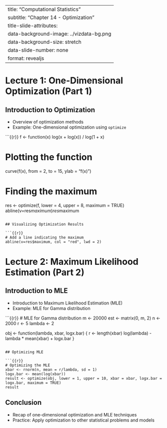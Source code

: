 
---
title: "Computational Statistics"
subtitle: "Chapter 14 - Optimization"
title-slide-attributes:
  data-background-image: ../vizdata-bg.png
  data-background-size: stretch
  data-slide-number: none
format: revealjs
---

# Lecture 1: One-Dimensional Optimization (Part 1)

## Introduction to Optimization

- Overview of optimization methods
- Example: One-dimensional optimization using `optimize`

```{{r}}
f <- function(x) log(x + log(x)) / log(1 + x)

# Plotting the function
curve(f(x), from = 2, to = 15, ylab = "f(x)")

# Finding the maximum
res <- optimize(f, lower = 4, upper = 8, maximum = TRUE)
abline(v=res$maximum)
res$maximum
```

## Visualizing Optimization Results

```{{r}}
# Add a line indicating the maximum
abline(v=res$maximum, col = "red", lwd = 2)
```

# Lecture 2: Maximum Likelihood Estimation (Part 2)

## Introduction to MLE

- Introduction to Maximum Likelihood Estimation (MLE)
- Example: MLE for Gamma distribution

```{{r}}
# MLE for Gamma distribution
m <- 20000
est <- matrix(0, m, 2)
n <- 2000
r <- 5
lambda <- 2

obj <- function(lambda, xbar, logx.bar) {
  r <- length(xbar)
  log(lambda) - lambda * mean(xbar) + logx.bar
}
```

## Optimizing MLE

```{{r}}
# Optimizing the MLE
xbar <- rnorm(n, mean = r/lambda, sd = 1)
logx.bar <- mean(log(xbar))
result <- optimize(obj, lower = 1, upper = 10, xbar = xbar, logx.bar = logx.bar, maximum = TRUE)
result
```

## Conclusion

- Recap of one-dimensional optimization and MLE techniques
- Practice: Apply optimization to other statistical problems and models
